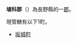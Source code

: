 {{日本郡
| 郡 = 埴科郡
| 日文原名 = 埴科郡
| 平假名 = はにしなぐん
| 羅馬字拼音 = Hanishina-gun
| 地圖 =
| 都道府縣 = 長野縣
| 編號 = 
| 町 = 1
| 村 = 
| 經度 = 
| 緯度 = 
| 註記 = 
|}}
'''埴科郡'''（{{jpn|j=埴科郡|hg=はにしなぐん|rm=Hanishina gun|f=y}}）為長野縣的一[[郡|郡]]。

現管轄有以下1町。
*[[坂城町|坂城町]]

{{信濃國的郡}}
{{長野縣}}{{Authority control}}
